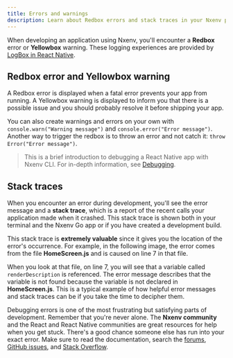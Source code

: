 ```yaml
---
title: Errors and warnings
description: Learn about Redbox errors and stack traces in your Nxenv project.
---
```



When developing an application using Nxenv, you'll encounter a **Redbox** error or **Yellowbox** warning. These logging experiences are provided by [LogBox in React Native](https://reactnative.dev/blog/2020/07/06/version-0.63).

## Redbox error and Yellowbox warning

A Redbox error is displayed when a fatal error prevents your app from running. A Yellowbox warning is displayed to inform you that there is a possible issue and you should probably resolve it before shipping your app.

You can also create warnings and errors on your own with `console.warn("Warning message")` and `console.error("Error message")`. Another way to trigger the redbox is to throw an error and not catch it: `throw Error("Error message")`.

> This is a brief introduction to debugging a React Native app with Nxenv CLI. For in-depth information, see [Debugging](/debugging/runtime-issues/).

## Stack traces

When you encounter an error during development, you'll see the error message and a **stack trace**, which is a report of the recent calls your application made when it crashed. This stack trace is shown both in your terminal and the Nxenv Go app or if you have created a development build.

This stack trace is **extremely valuable** since it gives you the location of the error's occurrence. For example, in the following image, the error comes from the file **HomeScreen.js** and is caused on line 7 in that file.

<ContentSpotlight
  alt="An example of a stack trace in a React Native app."
  src="/static/images/stack-trace.jpg"
  className="max-w-[720px]"
/>

When you look at that file, on line 7, you will see that a variable called `renderDescription` is referenced. The error message describes that the variable is not found because the variable is not declared in **HomeScreen.js**. This is a typical example of how helpful error messages and stack traces can be if you take the time to decipher them.

Debugging errors is one of the most frustrating but satisfying parts of development. Remember that you're never alone. The **Nxenv community** and the React and React Native communities are great resources for help when you get stuck. There's a good chance someone else has run into your exact error. Make sure to read the documentation, search the [forums](https://chat.nxenv.dev/), [GitHub issues](https://github.com/nxenv/nxenv/issues/), and [Stack Overflow](https://stackoverflow.com/).
